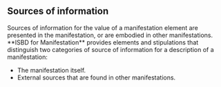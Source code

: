## Sources of information

<div className="guid">
Sources of information for the value of a manifestation element are presented in the manifestation, or are embodied in other manifestations.
</div>

<div className="guid">
**ISBD for Manifestation** provides elements and stipulations that distinguish two categories of source of information for a description of a manifestation:

* <InLink href="/docs/intro#i004">The manifestation</InLink> itself.
* <InLink href="/docs/intro#i005">External sources</InLink> that are found in other manifestations.
</div>
